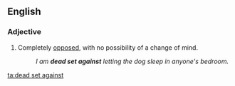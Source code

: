 ==English==

===Adjective===
{{en-adj|-|head=[[dead]] [[set]] [[against]]}}

# {{context|idiomatic|lang=en}} Completely [[opposed]], with no possibility of a change of mind.
#: ''I am '''dead set against''' letting the dog sleep in anyone's bedroom.''

[[ta:dead set against]]